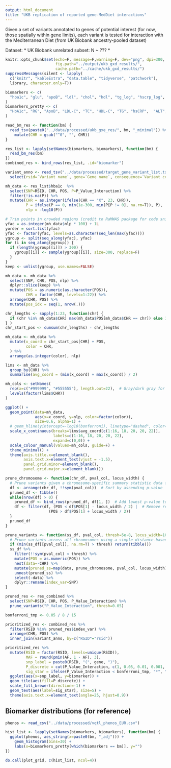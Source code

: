 ```yaml
---
output: html_document
title: "UKB replication of reported gene-MedDiet interactions"
---
```


Given a set of variants annotated to genes of potential interest (for now, those spatially within gene limits), each variant is tested for interaction with the Mediterranean Diet (from UK Biobank ancestry-pooled dataset)

Dataset:
* UK Biobank unrelated subset: N ~ ???
* 

```r
knitr::opts_chunk$set(echo=F, message=F,warning=F, dev="png", dpi=300,
                      fig.path="../output/ukb_gxd_results/",
                      cache.path="../cache/ukb_gxd_results/")
suppressMessages(silent <- lapply(
  c("knitr", "kableExtra", "data.table", "tidyverse", "patchwork"), 
  library, character.only=T))
```

```r
biomarkers <- c(
  "hba1c", "glu", "apoB", "ldl", "chol", "hdl", "tg_log", "hscrp_log", "alt_log", "vitD"
)
biomarkers_pretty <- c(
  "HbA1c", "RG", "ApoB", "LDL-C", "TC", "HDL-C", "TG", "hsCRP",  "ALT", "Vitamin D"
)
```

```r
read_bm_res <- function(bm) {
  read_tsv(paste0("../data/processed/ukb_gxe_res/", bm, "_minimal")) %>%
    mutate(CHR = gsub("^0", "", CHR))
}

res_list <- lapply(setNames(biomarkers, biomarkers), function(bm) {
  read_bm_res(bm)
})
combined_res <- bind_rows(res_list, .id="biomarker")
```

```r
variant_anno <- read_tsv("../data/processed/target_gene_variant_list.tsv") %>%
  select(rsid=`Variant name`, gene=`Gene name`, consequence=`Variant consequence`)
```

```r
mh_data <- res_list$hba1c  %>%
  select(SNP=RSID, CHR, POS, P=P_Value_Interaction) %>%
  filter(!is.na(P)) %>%
  mutate(CHR = as.integer(ifelse(CHR == "X", 23, CHR)),
         P = ifelse(P == 0, min(1e-300, min(P[P != 0], na.rm=T)), P),  # Remove P = 0
         nlp = -log10(P))

# Trim points in crowded regions (credit to RaMWAS package for code snippet)
yfac = as.integer(mh_data$nlp * 100) + 1L
yorder = sort.list(yfac)
yfac <- factor(yfac, levels=as.character(seq_len(max(yfac))))
ygroup <- split(seq_along(yfac), yfac)
for (i in seq_along(ygroup)) {
  if (length(ygroup[[i]]) > 300) {
    ygroup[[i]] <- sample(ygroup[[i]], size=300, replace=F)
  }
}
keep <- unlist(ygroup, use.names=FALSE)

mh_data <- mh_data %>%
  select(SNP, CHR, POS, nlp) %>%
  dplyr::slice(keep) %>%
  mutate(POS = as.numeric(as.character(POS)),
         CHR = factor(CHR, levels=1:22)) %>%
  arrange(CHR, POS) %>%
  mutate(pos_idx = seq(1, nrow(.)))

chr_lengths <- sapply(1:23, function(chr) {
  if (chr %in% mh_data$CHR) max(mh_data$POS[mh_data$CHR == chr]) else 1e8
} )
chr_start_pos <- cumsum(chr_lengths) - chr_lengths

mh_data <- mh_data %>%
  mutate(x_coord = chr_start_pos[CHR] + POS,
         color = CHR,
  ) %>%
  arrange(as.integer(color), nlp)

lims <- mh_data %>%
  group_by(CHR) %>%
  summarise(avg_coord = (min(x_coord) + max(x_coord)) / 2)

mh_cols <- setNames(
  rep(x=c("#999999", "#555555"), length.out=22),  # Gray/dark gray for alternating chromosomes
  levels(factor(lims$CHR))
)

ggplot() +
  geom_point(data=mh_data, 
             aes(x=x_coord, y=nlp, color=factor(color)), 
             size=0.6, alpha=1) +
  # geom_hline(yintercept=-log10(bonferroni), linetype="dashed", color="black") + 
  scale_x_continuous(breaks=lims$avg_coord[c(1:16, 18, 20, 20, 22)], 
                     labels=c(1:16, 18, 20, 20, 22), 
                     expand=c(0,0)) +
  scale_colour_manual(values=mh_cols, guide=F) +
  theme_minimal() +
  theme(axis.title.x=element_blank(),
        axis.text.x=element_text(vjust = -1.5),
        panel.grid.minor=element_blank(),
        panel.grid.major.x=element_blank())
```

```r
prune_chromosome <- function(chr_df, pval_col, locus_width) {
  # Prune variants given a chromosome-specific summary statistic data frame
  df <- arrange(chr_df, !!sym(pval_col))  # Sort by ascending p-value
  pruned_df <- tibble()
  while(nrow(df) > 0) {
    pruned_df <- bind_rows(pruned_df, df[1, ])  # Add lowest p-value to pruned dataset
    df <- filter(df, (POS < df$POS[1] - locus_width / 2) |  # Remove rest of variants in that distance-based locus
                   (POS > df$POS[1] + locus_width / 2))
  }
  pruned_df
}

prune_variants <- function(ss_df, pval_col, thresh=5e-8, locus_width=1000000) {
  # Prune variants across all chromosomes using a simple distance-based approach
  if (min(ss_df[[pval_col]], na.rm=T) > thresh) return(tibble())
  ss_df %>%
    filter(!!sym(pval_col) < thresh) %>%
    mutate(POS = as.numeric(POS)) %>%
    nest(data=-CHR) %>%
    mutate(pruned_ss=map(data, prune_chromosome, pval_col, locus_width)) %>%
    unnest(pruned_ss) %>%
    select(-data) %>%
    dplyr::rename(index_var=SNP)
}

pruned_res <- res_combined %>%
  select(SNP=RSID, CHR, POS, P_Value_Interaction) %>%
  prune_variants("P_Value_Interaction", thresh=0.05)
```

```r
bonferroni_tmp <- 0.05 / 8 / 15

prioritized_res <- combined_res %>%
  filter(RSID %in% pruned_res$index_var) %>%
  arrange(CHR, POS) %>%
  inner_join(variant_anno, by=c("RSID"="rsid"))

prioritized_res %>%
  mutate(RSID = factor(RSID, levels=unique(RSID)),
         MAF = round(pmin(AF, 1 - AF), 3),
         snp_label = paste0(RSID, "(", gene, ")"),
         P_discrete = cut(P_Value_Interaction, c(1, 0.05, 0.01, 0.001, 0)),
         sig_star = ifelse(P_Value_Interaction < bonferroni_tmp, "*", "")) %>%
  ggplot(aes(x=snp_label, y=biomarker)) +
  geom_tile(aes(fill=P_discrete)) +
  scale_fill_brewer(direction=-1) +
  geom_text(aes(label=sig_star), size=5) +
  theme(axis.text.x=element_text(angle=25, hjust=0.9))
```


## Biomarker distributions (for reference)


```r
phenos <- read_csv("../data/processed/vqtl_phenos_EUR.csv")

hist_list <- lapply(setNames(biomarkers, biomarkers), function(bm) {
  ggplot(phenos, aes_string(x=paste0(bm, "_adj"))) +
    geom_histogram(bins=30) +
    labs(x=biomarkers_pretty[which(biomarkers == bm)], y="")
})

do.call(plot_grid, c(hist_list, ncol=4))
```